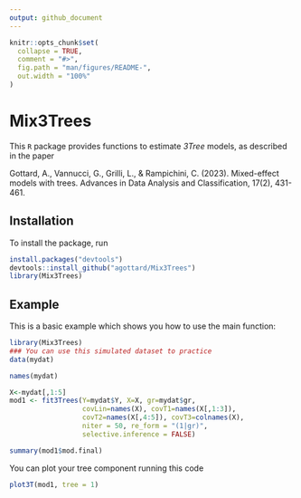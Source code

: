 ```yaml
---
output: github_document
---
```


<!-- README.md is generated from README.Rmd. Please edit that file -->

```r
knitr::opts_chunk$set(
  collapse = TRUE,
  comment = "#>",
  fig.path = "man/figures/README-",
  out.width = "100%"
)
```

# Mix3Trees

<!-- badges: start -->
<!-- badges: end -->

This `R` package provides functions to estimate *3Tree* models, as described in the paper

Gottard, A., Vannucci, G., Grilli, L., & Rampichini, C. (2023). Mixed-effect models with trees. Advances in Data Analysis and Classification, 17(2), 431-461.


## Installation

To install the package, run 

``` r
install.packages("devtools")
devtools::install_github("agottard/Mix3Trees")
library(Mix3Trees)
```

## Example

This is a basic example which shows you how to use the main function:

```r
library(Mix3Trees)
### You can use this simulated dataset to practice
data(mydat)

names(mydat)

X<-mydat[,1:5]
mod1 <- fit3Trees(Y=mydat$Y, X=X, gr=mydat$gr,
                  covLin=names(X), covT1=names(X[,1:3]),
                  covT2=names(X[,4:5]), covT3=colnames(X),
                  niter = 50, re_form = "(1|gr)",
                  selective.inference = FALSE)

summary(mod1$mod.final)
```

You can plot your tree component running this code

```r
plot3T(mod1, tree = 1)
```


